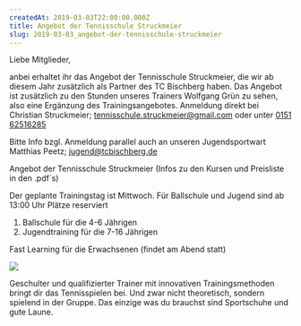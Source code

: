 ```yaml
---
createdAt: 2019-03-03T22:00:00.000Z
title: Angebot der Tennisschule Struckmeier
slug: 2019-03-03_angebot-der-tennisschule-struckmeier
---
```

Liebe Mitglieder,

anbei erhaltet ihr das Angebot der Tennisschule Struckmeier, die wir ab diesem Jahr zusätzlich als Partner des TC Bischberg haben.
Das Angebot ist zusätzlich zu den Stunden unseres Trainers Wolfgang Grün zu sehen, also eine Ergänzung des Trainingsangebotes.
Anmeldung direkt bei Christian Struckmeier; [tennisschule.struckmeier@gmail.com](mailto:tennisschule.struckmeier@gmail.com) oder unter [0151 62516285](tel:015162516285)

Bitte Info bzgl. Anmeldung parallel auch an unseren Jugendsportwart Matthias Peetz; [jugend@tcbischberg.de](mailto:jugend@tcbischberg.de)

Angebot der Tennisschule Struckmeier (Infos zu den Kursen und Preisliste in den .pdf´s)

Der geplante Trainingstag ist Mittwoch. Für Ballschule und Jugend sind ab 13:00 Uhr Plätze reserviert

1. Ballschule für die 4-6 Jährigen
2. Jugendtraining für die 7-16 Jährigen

Fast Learning für die Erwachsenen (findet am Abend statt)

![](/uploads/2019/fast_learning.png)

Geschulter und qualifizierter Trainer mit innovativen Trainingsmethoden bringt dir das Tennisspielen bei.
Und zwar nicht theoretisch, sondern spielend in der Gruppe.
Das einzige was du brauchst sind Sportschuhe und gute Laune.